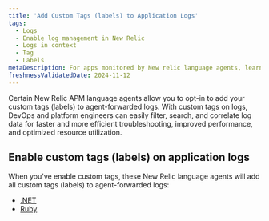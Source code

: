 ```yaml
---
title: 'Add Custom Tags (labels) to Application Logs'
tags:
  - Logs
  - Enable log management in New Relic
  - Logs in context
  - Tag
  - Labels
metaDescription: For apps monitored by New relic language agents, learn how to add custome tags (labels) to logs.
freshnessValidatedDate: 2024-11-12
---
```


Certain New Relic APM language agents allow you to opt-in to add your custom tags (labels) to agent-forwarded logs. 
With custom tags on logs, DevOps and platform engineers can easily filter, search, and correlate log data for faster and more efficient troubleshooting, improved performance, and optimized resource utilization.

## Enable custom tags (labels) on application logs

When you've enable custom tags, these New Relic language agents will add all custom tags (labels) to agent-forwarded logs:

* [.NET](/docs/apm/agents/net-agent/configuration/net-agent-configuration) 
* [Ruby](/docs/apm/agents/ruby-agent/configuration/ruby-agent-configuration/)



